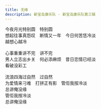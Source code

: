 ```yaml
---
title: 无缘
description: 新宝岛康乐队 - 新宝岛康乐队第三辑
---
```


今夜月光特别圆　特别圆<br />想起往事真怨叹　断情又一年　今日何苦恁冷淡<br />越想心越冷<br /><br />心事重重讲不完　讲不完<br />男人立志出乡关　何必添麻烦　昔日恋情已经淡<br />看破没彩工<br /><br />流浪四海过自然　过自然<br />为爱情来刁难　打拼正有影　管佢我按冷淡<br />总讲俺没缘<br />管佢我按冷淡<br />总讲俺没缘